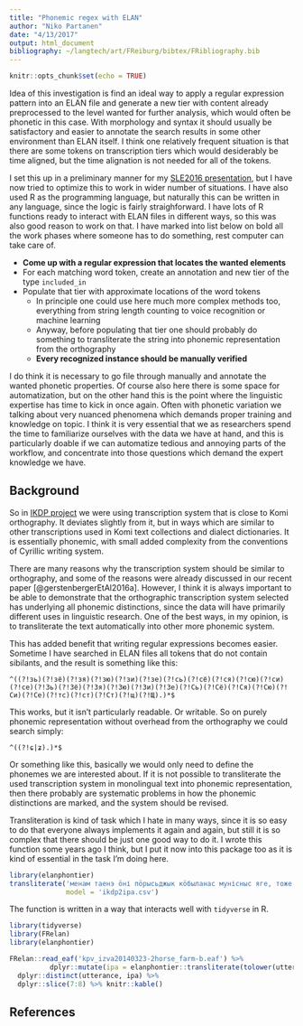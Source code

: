 ```yaml
---
title: "Phonemic regex with ELAN"
author: "Niko Partanen"
date: "4/13/2017"
output: html_document
bibliography: ~/langtech/art/FReiburg/bibtex/FRibliography.bib
---
```


```r
knitr::opts_chunk$set(echo = TRUE)
```

Idea of this investigation is find an ideal way to apply a regular expression pattern into an ELAN file and generate a new tier with content already preprocessed to the level wanted for further analysis, which would often be phonetic in this case. With morphology and syntax it should usually be satisfactory and easier to annotate the search results in some other environment than ELAN itself. I think one relatively frequent situation is that there are some tokens on transcription tiers which would desiderably be time aligned, but the time alignation is not needed for all of the tokens.

I set this up in a preliminary manner for my [SLE2016 presentation](https://github.com/nikopartanen/izva_sibilants/blob/master/sle2016/sle2016partanen.pdf), but I have now tried to optimize this to work in wider number of situations. I have also used R as the programming language, but naturally this can be written in any language, since the logic is fairly straighforward. I have lots of R functions ready to interact with ELAN files in different ways, so this was also good reason to work on that. I have marked into list below on bold all the work phases where someone has to do something, rest computer can take care of.

- **Come up with a regular expression that locates the wanted elements**
- For each matching word token, create an annotation and new tier of the type `included_in`
- Populate that tier with approximate locations of the word tokens
    - In principle one could use here much more complex methods too, everything from string length counting to voice recognition or machine learning
    - Anyway, before populating that tier one should probably do something to transliterate the string into phonemic representation from the orthography
    - **Every recognized instance should be manually verified**

I do think it is necessary to go file through manually and annotate the wanted phonetic properties. Of course also here there is some space for automatization, but on the other hand this is the point where the linguistic expertise has time to kick in once again. Often with phonetic variation we talking about very nuanced phenomena which demands proper training and knowledge on topic. I think it is very essential that we as researchers spend the time to familiarize ourselves with the data we have at hand, and this is particularly doable if we can automatize tedious and annoying parts of the workflow, and concentrate into those questions which demand the expert knowledge we have.

## Background

So in [IKDP project](https://langdoc.github.io/IKDP/) we were using transcription system that is close to Komi orthography. It deviates slightly from it, but in ways which are similar to other transcriptions used in Komi text collections and dialect dictionaries. It is essentially phonemic, with small added complexity from the conventions of Cyrillic writing system.

There are many reasons why the transcription system should be similar to orthography, and some of the reasons were already discussed in our recent paper [@gerstenbergerEtAl2016a]. However, I think it is always important to be able to demonstrate that the orthographic transcription system selected has underlying all phonemic distinctions, since the data will have primarily different uses in linguistic research. One of the best ways, in my opinion, is to transliterate the text automatically into other more phonemic system.

This has added benefit that writing regular expressions becomes easier. Sometime I have searched in ELAN files all tokens that do not contain sibilants, and the result is something like this:

    ^((?!зь)(?!зё)(?!зя)(?!зю)(?!зи)(?!зе)(?!сь)(?!сё)(?!ся)(?!сю)(?!си)(?!се)(?!Зь)(?!Зё)(?!Зя)(?!Зю)(?!Зи)(?!Зе)(?!Сь)(?!Сё)(?!Ся)(?!Сю)(?!Си)(?!Се)(?!тс)(?!ст)(?!Ст)(?!щ)(?!Щ).)*$

This works, but it isn't particularly readable. Or writable. So on purely phonemic representation without overhead from the orthography we could search simply:

    ^((?!ɕ|ʑ).)*$

Or something like this, basically we would only need to define the phonemes we are interested about. If it is not possible to transliterate the used transcription system in monolingual text into phonemic representation, then there probably are systematic problems in how the phonemic distinctions are marked, and the system should be revised.

Transliteration is kind of task which I hate in many ways, since it is so easy to do that everyone always implements it again and again, but still it is so complex that there should be just one good way to do it. I wrote this function some years ago I think, but I put it now into this package too as it is kind of essential in the task I'm doing here.

```r
library(elanphontier)
transliterate('менам таенэ ӧні пӧрысьджык кӧбыланас мунісныс яге, тоже зятьлы сеті, ӧні керка вылэ лес лэччедлэ да.',
              model = 'ikdp2ipa.csv')
```

The function is written in a way that interacts well with `tidyverse` in R.

```r

library(tidyverse)
library(FRelan)
library(elanphontier)

FRelan::read_eaf('kpv_izva20140323-2horse_farm-b.eaf') %>% 
          dplyr::mutate(ipa = elanphontier::transliterate(tolower(utterance), model = 'ikdp2ipa.csv')) %>% 
  dplyr::distinct(utterance, ipa) %>% 
  dplyr::slice(7:8) %>% knitr::kable()

```
      
## References

